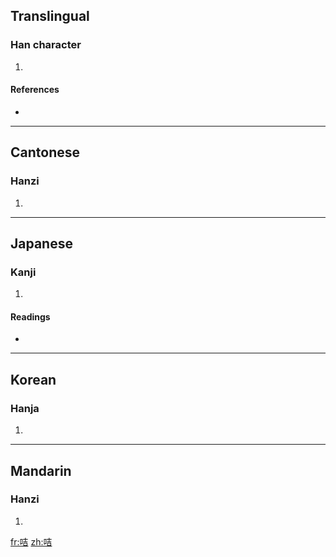 ==Translingual==

===Han character===
{{Han char|rn=30|rad=口|as=06|sn=9|four=6406<sub>1</sub>|canj=口土口 (RGR)}}

# {{defn|Han}}

====References====
* {{Han ref|kx=0186.170|dkj=03544|dj=0406.020|hdz=10611.060|uh=54AD|ud=21677|bh=CDFC|bd=52732}}

----

==Cantonese==

===Hanzi===
{{yue-hanzi|jyut=|y=kaat1, kat1}}

# {{defn|Cantonese}}

----

==Japanese==

===Kanji===
{{ja-kanji|grade=|rs=口06}}

# {{defn|Japanese}}

====Readings====
* {{ja-readings|on=[[きつ]] (kitsu), [[ぎち]] (gichi), [[かつ]] (katsu), [[けち]] (kechi)|kun=[[こえのさま]] (koenosama)}}

----

==Korean==

===Hanja===
{{ko-hanja|hangeul=[[길]], [[갈]]|rv=gil, gal|mr=kil, kal}}

# {{defn|Korean}}

----

==Mandarin==

===Hanzi===
{{cmn-hanzi|pin=[[jī]] ([[ji1]]), [[kǎ]] ([[ka3]]), [[lo]] ([[lo5]])|wg=chi<sup>1</sup>, k'a<sup>3</sup>, *<sup>5</sup>}}

# {{defn|Mandarin}}

[[fr:咭]]
[[zh:咭]]